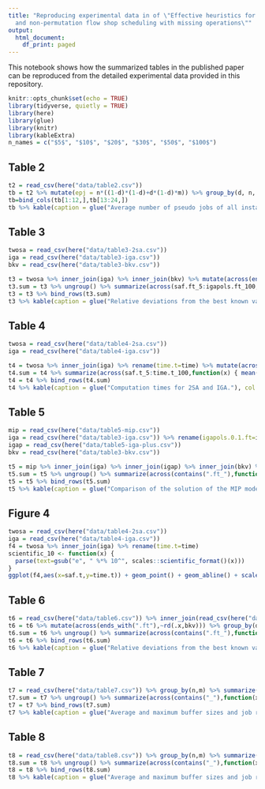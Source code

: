 ```yaml
---
title: "Reproducing experimental data in of \"Effective heuristics for permutation
  and non-permutation flow shop scheduling with missing operations\""
output:
  html_document:
    df_print: paged
---
```


This notebook shows how the summarized tables in the published paper can be reproduced from the detailed experimental data provided in this repository.

```r
knitr::opts_chunk$set(echo = TRUE)
library(tidyverse, quietly = TRUE)
library(here)
library(glue)
library(knitr)
library(kableExtra)
n_names = c("$5$", "$10$", "$20$", "$30$", "$50$", "$100$")
```

## Table 2 
```r
t2 = read_csv(here("data/table2.csv"))
tb = t2 %>% mutate(epj = n*((1-d)*(1-d)+d*(1-d)*m)) %>% group_by(d, n, m) %>% summarise(across(epj, mean)) %>% pivot_wider(names_from = d, values_from = c(epj)) %>% ungroup()
tb=bind_cols(tb[1:12,],tb[13:24,])
tb %>% kable(caption = glue("Average number of pseudo jobs of all instance groups with a different number of jobs n and machines m. Each group has 30 instances."), col.names = rep(c("$n$", "$m/r$", "$0.2$", "$0.3$", "$0.4$"),2)) %>% kable_styling()
```

## Table 3

```r
twosa = read_csv(here("data/table3-2sa.csv"))
iga = read_csv(here("data/table3-iga.csv"))
bkv = read_csv(here("data/table3-bkv.csv"))

t3 = twosa %>% inner_join(iga) %>% inner_join(bkv) %>% mutate(across(ends_with(".ft"),~rd(.x,bkv))) %>% group_by(d,n,m) %>% summarize(across(c(saf.ft:igapols.ft),mean)) %>% pivot_wider(names_from=n,values_from=c(ends_with(".ft")))
t3.sum = t3 %>% ungroup() %>% summarize(across(saf.ft_5:igapols.ft_100,function(x) { mean(x,na.rm=T) }))
t3 = t3 %>% bind_rows(t3.sum)
t3 %>% kable(caption = glue("Relative deviations from the best known values for 2SA and IGA."), col.names = c("$d$", "$m/n$", rep(n_names,2))) %>% kable_styling()
```


## Table 4

```r
twosa = read_csv(here("data/table4-2sa.csv"))
iga = read_csv(here("data/table4-iga.csv"))

t4 = twosa %>% inner_join(iga) %>% rename(time.t=time) %>% mutate(across(ends_with(".ft"),~rd(.x,bkv))) %>% group_by(n,m) %>% summarize(across(c(saf.t:time.t),mean)) %>% pivot_wider(names_from=n,values_from=c(ends_with(".t")))
t4.sum = t4 %>% summarize(across(saf.t_5:time.t_100,function(x) { mean(x,na.rm=T) }))
t4 = t4 %>% bind_rows(t4.sum)
t4 %>% kable(caption = glue("Computation times for 2SA and IGA."), col.names = c("$m/n$", rep(n_names,2))) %>% kable_styling()
```

## Table 5

```r
mip = read_csv(here("data/table5-mip.csv"))
iga = read_csv(here("data/table3-iga.csv")) %>% rename(igapols.0.1.ft=igapols.ft)
igap = read_csv(here("data/table5-iga-plus.csv"))
bkv = read_csv(here("data/table3-bkv.csv"))

t5 = mip %>% inner_join(iga) %>% inner_join(igap) %>% inner_join(bkv) %>% mutate(across(ends_with(".ft"),~rd(.x,bkv))) %>% group_by(n,m,d) %>% summarize(across(ends_with(".ft"),mean)) %>% pivot_wider(names_from=n,values_from=c(ends_with(".ft")))
t5.sum = t5 %>% ungroup() %>% summarize(across(contains(".ft_"),function(x) { mean(x,na.rm=T) }))
t5 = t5 %>% bind_rows(t5.sum)
t5 %>% kable(caption = glue("Comparison of the solution of the MIP model with those of IGA and IGA running with a ﬁve times higher iteration limit (IGA+)."), col.names = c("$m$", "$d/n$", rep(n_names[1:5],3))) %>% kable_styling()
```

## Figure 4

```r
twosa = read_csv(here("data/table4-2sa.csv"))
iga = read_csv(here("data/table4-iga.csv"))
f4 = twosa %>% inner_join(iga) %>% rename(time.t=time)
scientific_10 <- function(x) {
  parse(text=gsub("e", " %*% 10^", scales::scientific_format()(x)))
}
ggplot(f4,aes(x=saf.t,y=time.t)) + geom_point() + geom_abline() + scale_x_log10(label=scientific_10) + scale_y_log10(label=scientific_10) + labs(title="Computation times (s)", x="2SA", y="IGA") + theme(legend.position="none")
```

## Table 6

```r
t6 = read_csv(here("data/table6.csv")) %>% inner_join(read_csv(here("data/table3-bkv.csv")))
t6 = t6 %>% mutate(across(ends_with(".ft"),~rd(.x,bkv))) %>% group_by(d,n,m) %>% summarize(across(c(ends_with(".ft")),mean)) %>% pivot_wider(names_from=n,values_from=c(ends_with(".ft")))
t6.sum = t6 %>% ungroup() %>% summarize(across(contains(".ft_"),function(x) { mean(x,na.rm=T) }))
t6 = t6 %>% bind_rows(t6.sum)
t6 %>% kable(caption = glue("Relative deviations from the best known values for IGA0 and IGA+NPSset."), col.names = c("$d$", "$m/n$", rep(n_names,2))) %>% kable_styling()
```

## Table 7

```r
t7 = read_csv(here("data/table7.csv")) %>% group_by(n,m) %>% summarize(b=100*mean(bs),B=100*max(bs),jri=100*mean(jri)) %>% pivot_wider(names_from=m,values_from=c(b,B,jri)) 
t7.sum = t7 %>% ungroup() %>% summarize(across(contains("_"),function(x) { mean(x,na.rm=T) }))
t7 = t7 %>% bind_rows(t7.sum)
t7 %>% kable(caption = glue("Average and maximum buffer sizes and job reordering index (in percent) for the non-permutation solutions."), col.names = c("$m/n$", rep(n_names[1:4],3))) %>% kable_styling()
```

## Table 8

```r
t8 = read_csv(here("data/table8.csv")) %>% group_by(n,m) %>% summarize(b=100*mean(bs),B=100*max(bs),jri=100*mean(jri)) %>% pivot_wider(names_from=m,values_from=c(b,B,jri))
t8.sum = t8 %>% ungroup() %>% summarize(across(contains("_"),function(x) { mean(x,na.rm=T) }))
t8 = t8 %>% bind_rows(t8.sum)
t8 %>% kable(caption = glue("Average and maximum buffer sizes and job reordering index (in percent) for the permutation solutions."), col.names = c("$n/m$", rep(n_names[1:4],3))) %>% kable_styling()
```
